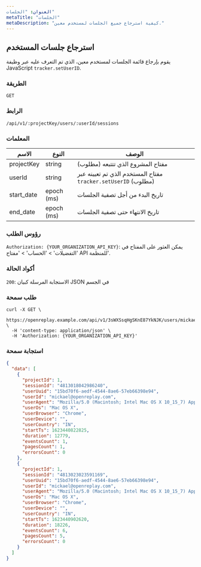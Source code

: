 ```yaml
---
العنوان: "الجلسات"
metaTitle: "الجلسات"
metaDescription: "كيفية استرجاع جميع الجلسات لمستخدم معين."
---
```


## استرجاع جلسات المستخدم

يقوم بإرجاع قائمة الجلسات لمستخدم معين، الذي تم التعرف عليه عبر وظيفة JavaScript `tracker.setUserID`.

### الطريقة
`GET`

### الرابط
`/api/v1/:projectKey/users/:userId/sessions`

### المعلمات

| الاسم | النوع | الوصف |
|----------|-------------|-------------|
| projectKey | string | مفتاح المشروع الذي تتتبعه (مطلوب) |
| userId | string | مفتاح المستخدم الذي تم تعيينه عبر `tracker.setUserID` (مطلوب) |
| start_date | epoch (ms) | تاريخ البدء من أجل تصفية الجلسات |
| end_date | epoch (ms) | تاريخ الانتهاء حتى تصفية الجلسات |

### رؤوس الطلب

`Authorization: {YOUR_ORGANIZATION_API_KEY}`: يمكن العثور على المفتاح في 'التفضيلات' > 'الحساب' > 'مفتاح API للمنظمة'.

### أكواد الحالة

`200`: الاستجابة المرسلة كبيان JSON في الجسم

### طلب سمحة


```shell
curl -X GET \
  https://openreplay.example.com/api/v1/3sWXSsqHgSKnE87YkNJK/users/mickael@openreplay.com/sessions \
  -H 'content-type: application/json' \
  -H 'Authorization: {YOUR_ORGANIZATION_API_KEY}'
```


### استجابة سمحة


```json
{
  "data": [
    {
      "projectId": 1,
      "sessionId": "4813018042986240",
      "userUuid": "15bd70f6-aedf-4544-8ae6-57eb66398e94",
      "userId": "mickael@openreplay.com",
      "userAgent": "Mozilla/5.0 (Macintosh; Intel Mac OS X 10_15_7) AppleWebKit/537.36 (KHTML, like Gecko) Chrome/91.0.4472.77 Safari/537.36",
      "userOs": "Mac OS X",
      "userBrowser": "Chrome",
      "userDevice": "",
      "userCountry": "IN",
      "startTs": 1623440822825,
      "duration": 12779,
      "eventsCount": 1,
      "pagesCount": 1,
      "errorsCount": 0
    },
    {
      "projectId": 1,
      "sessionId": "4813023023591169",
      "userUuid": "15bd70f6-aedf-4544-8ae6-57eb66398e94",
      "userId": "mickael@openreplay.com",
      "userAgent": "Mozilla/5.0 (Macintosh; Intel Mac OS X 10_15_7) AppleWebKit/537.36 (KHTML, like Gecko) Chrome/91.0.4472.77 Safari/537.36",
      "userOs": "Mac OS X",
      "userBrowser": "Chrome",
      "userDevice": "",
      "userCountry": "IN",
      "startTs": 1623440902620,
      "duration": 18226,
      "eventsCount": 6,
      "pagesCount": 5,
      "errorsCount": 0
    }
  ]
}
```

